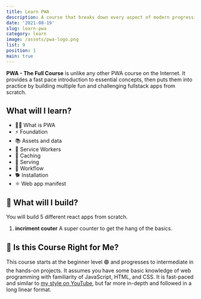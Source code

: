 ```yaml
---
title: Learn PWA
description: A course that breaks down every aspect of modern progressive web app development and prodives you a way to create PWA
date: '2021-08-19'
slug: learn-pwa
category: learn
image: /assets/pwa-logo.png
list: 9
position: 1
main: true
---
```


**PWA - The Full Course** is unlike any other PWA course on the Internet. It provides a fast pace introduction to essential concepts, then puts them into practice by building multiple fun and challenging fullstack apps from scratch.

## What will I learn?

-   👨‍🎤 What is PWA
-   ⚡ Foundation
-   📚 Assets and data
-   🎣 Service Workers
-   🚀 Caching
-   📱 Serving
-   🎨 Workflow
-   🐕 Installation
-   ⚛️ Web app manifest

## 🦄 What will I build?

You will build 5 different react apps from scratch.

1. **incriment couter** A super counter to get the hang of the basics.

## 🤔 Is this Course Right for Me?

This course starts at the beginner level 🟢 and progresses to intermediate in the hands-on projects. It assumes you have some basic knowledge of web programming with familiarity of JavaScript, HTML, and CSS. It is fast-paced and similar to [my style on YouTube](https://www.youtube.com/c/codeNanshu), but far more in-depth and followed in a long linear format.
